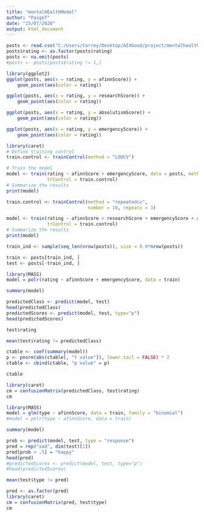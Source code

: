 ```yaml
---
title: "mentalHEalthModel"
author: "PaigeT"
date: "15/07/2020"
output: html_document
---
```


```r
posts <- read.csv("C:/Users/Correy/Desktop/AI4Good/project/mentalhealth/data/redditAfinnScores.csv", sep = ",", header = TRUE)
posts$rating <- as.factor(posts$rating)
posts <- na.omit(posts)
#posts <- posts[posts$rating != 1,]
```

```r
library(ggplot2)
ggplot(posts, aes(x = rating, y = afinnScore)) +
    geom_point(aes(color = rating))

ggplot(posts, aes(x = rating, y = researchScore)) +
    geom_point(aes(color = rating))

ggplot(posts, aes(x = rating, y = absolutismScore)) +
    geom_point(aes(color = rating))

ggplot(posts, aes(x = rating, y = emergencyScore)) +
    geom_point(aes(color = rating))

```


```r
library(caret)
# Define training control
train.control <- trainControl(method = "LOOCV")

# Train the model
model <- train(rating ~ afinnScore + emergencyScore, data = posts, method = "multinom",
               trControl = train.control)
# Summarize the results
print(model)


```

```r
train.control <- trainControl(method = "repeatedcv", 
                              number = 10, repeats = 3)

model <- train(rating ~ afinnScore + researchScore + emergencyScore + absolutismScore, data = posts, method = "multinom",
               trControl = train.control)
# Summarize the results
print(model)
```

```r
train_ind <- sample(seq_len(nrow(posts)), size = 0.8*nrow(posts))

train <- posts[train_ind, ]
test <- posts[-train_ind, ]
```


```r
library(MASS)
model = polr(rating ~ afinnScore + emergencyScore, data = train)

summary(model)
```

```r
predictedClass <- predict(model, test)
head(predictedClass)
predictedScores <- predict(model, test, type="p")
head(predictedScores)

test$rating

mean(test$rating != predictedClass)
```

```r
ctable <- coef(summary(model))
p <- pnorm(abs(ctable[, "t value"]), lower.tail = FALSE) * 2
ctable <- cbind(ctable, "p value" = p)

ctable
```


```r
library(caret)
cm = confusionMatrix(predictedClass, test$rating)
cm
```

```r
library(MASS)
model = glm(type ~ afinnScore, data = train, family = "binomial")
#model = polr(type ~ afinnScore, data = train)

summary(model)
```

```r
prob <- predict(model, test, type = "response")
pred = rep("sad", dim(test)[1])
pred[prob > .5] = "happy"
head(pred)
#predictedScores <- predict(model, test, type="p")
#head(predictedScores)

mean(test$type != pred)
```


```r
pred <- as.factor(pred)
library(caret)
cm = confusionMatrix(pred, test$type)
cm
```